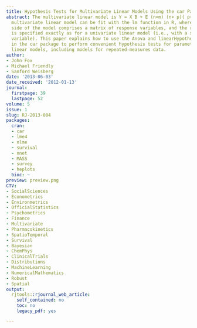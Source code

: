 ```yaml
---
title: Hypothesis Tests for Multivariate Linear Models Using the car Package
abstract: The multivariate linear model is Y = X B + E (n×m) (n× p)( p×m) (n×m) The
  multivariate linear model can be fit with the lm function in R, where the left-hand
  side of the model comprises a matrix of response variables, and the right-hand side
  is specified exactly as for a univariate linear model (i.e., with a single response
  variable). This paper explains how to use the Anova and linearHypothesis functions
  in the car package to perform convenient hypothesis tests for parameters in multivariate
  linear models, including models for repeated-measures data.
author:
- John Fox
- Michael Friendly
- Sanford Weisberg
date: '2013-06-03'
date_received: '2012-01-13'
journal:
  firstpage: 39
  lastpage: 52
volume: 5
issue: 1
slug: RJ-2013-004
packages:
  cran:
  - car
  - lme4
  - nlme
  - survival
  - nnet
  - MASS
  - survey
  - heplots
  bioc: ~
preview: preview.png
CTV:
- SocialSciences
- Econometrics
- Environmetrics
- OfficialStatistics
- Psychometrics
- Finance
- Multivariate
- Pharmacokinetics
- SpatioTemporal
- Survival
- Bayesian
- ChemPhys
- ClinicalTrials
- Distributions
- MachineLearning
- NumericalMathematics
- Robust
- Spatial
output:
  rjtools::rjournal_web_article:
    self_contained: no
    toc: no
    legacy_pdf: yes

---
```

